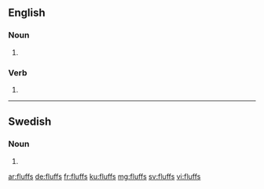 ==English==

===Noun===
{{head|en|plural}}

# {{plural of|fluff|lang=en}}

===Verb===
{{head|en}}

# {{en-third-person singular of|fluff}}

----

==Swedish==

===Noun===
{{head|sv|noun form}}

# {{sv-noun-form-indef-gen|fluff}}

[[ar:fluffs]]
[[de:fluffs]]
[[fr:fluffs]]
[[ku:fluffs]]
[[mg:fluffs]]
[[sv:fluffs]]
[[vi:fluffs]]